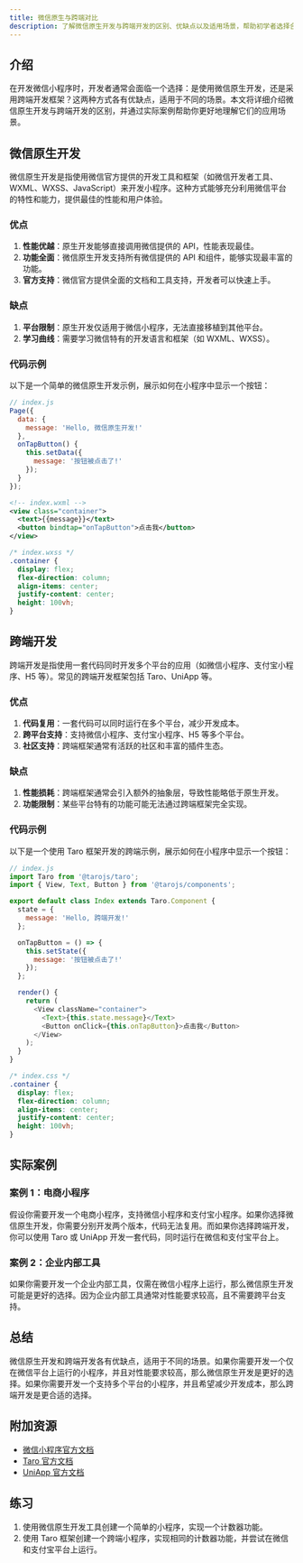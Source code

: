 ```yaml
---
title: 微信原生与跨端对比
description: 了解微信原生开发与跨端开发的区别、优缺点以及适用场景，帮助初学者选择合适的技术栈。
---
```


## 介绍

在开发微信小程序时，开发者通常会面临一个选择：是使用微信原生开发，还是采用跨端开发框架？这两种方式各有优缺点，适用于不同的场景。本文将详细介绍微信原生开发与跨端开发的区别，并通过实际案例帮助你更好地理解它们的应用场景。

## 微信原生开发

微信原生开发是指使用微信官方提供的开发工具和框架（如微信开发者工具、WXML、WXSS、JavaScript）来开发小程序。这种方式能够充分利用微信平台的特性和能力，提供最佳的性能和用户体验。

### 优点

1. **性能优越**：原生开发能够直接调用微信提供的 API，性能表现最佳。
2. **功能全面**：微信原生开发支持所有微信提供的 API 和组件，能够实现最丰富的功能。
3. **官方支持**：微信官方提供全面的文档和工具支持，开发者可以快速上手。

### 缺点

1. **平台限制**：原生开发仅适用于微信小程序，无法直接移植到其他平台。
2. **学习曲线**：需要学习微信特有的开发语言和框架（如 WXML、WXSS）。

### 代码示例

以下是一个简单的微信原生开发示例，展示如何在小程序中显示一个按钮：

```javascript
// index.js
Page({
  data: {
    message: 'Hello, 微信原生开发!'
  },
  onTapButton() {
    this.setData({
      message: '按钮被点击了!'
    });
  }
});
```

```xml
<!-- index.wxml -->
<view class="container">
  <text>{{message}}</text>
  <button bindtap="onTapButton">点击我</button>
</view>
```

```css
/* index.wxss */
.container {
  display: flex;
  flex-direction: column;
  align-items: center;
  justify-content: center;
  height: 100vh;
}
```

## 跨端开发

跨端开发是指使用一套代码同时开发多个平台的应用（如微信小程序、支付宝小程序、H5 等）。常见的跨端开发框架包括 Taro、UniApp 等。

### 优点

1. **代码复用**：一套代码可以同时运行在多个平台，减少开发成本。
2. **跨平台支持**：支持微信小程序、支付宝小程序、H5 等多个平台。
3. **社区支持**：跨端框架通常有活跃的社区和丰富的插件生态。

### 缺点

1. **性能损耗**：跨端框架通常会引入额外的抽象层，导致性能略低于原生开发。
2. **功能限制**：某些平台特有的功能可能无法通过跨端框架完全实现。

### 代码示例

以下是一个使用 Taro 框架开发的跨端示例，展示如何在小程序中显示一个按钮：

```javascript
// index.js
import Taro from '@tarojs/taro';
import { View, Text, Button } from '@tarojs/components';

export default class Index extends Taro.Component {
  state = {
    message: 'Hello, 跨端开发!'
  };

  onTapButton = () => {
    this.setState({
      message: '按钮被点击了!'
    });
  };

  render() {
    return (
      <View className="container">
        <Text>{this.state.message}</Text>
        <Button onClick={this.onTapButton}>点击我</Button>
      </View>
    );
  }
}
```

```css
/* index.css */
.container {
  display: flex;
  flex-direction: column;
  align-items: center;
  justify-content: center;
  height: 100vh;
}
```

## 实际案例

### 案例 1：电商小程序

假设你需要开发一个电商小程序，支持微信小程序和支付宝小程序。如果你选择微信原生开发，你需要分别开发两个版本，代码无法复用。而如果你选择跨端开发，你可以使用 Taro 或 UniApp 开发一套代码，同时运行在微信和支付宝平台上。

### 案例 2：企业内部工具

如果你需要开发一个企业内部工具，仅需在微信小程序上运行，那么微信原生开发可能是更好的选择。因为企业内部工具通常对性能要求较高，且不需要跨平台支持。

## 总结

微信原生开发和跨端开发各有优缺点，适用于不同的场景。如果你需要开发一个仅在微信平台上运行的小程序，并且对性能要求较高，那么微信原生开发是更好的选择。如果你需要开发一个支持多个平台的小程序，并且希望减少开发成本，那么跨端开发是更合适的选择。

## 附加资源

- [微信小程序官方文档](https://developers.weixin.qq.com/miniprogram/dev/framework/)
- [Taro 官方文档](https://taro-docs.jd.com/taro/docs/)
- [UniApp 官方文档](https://uniapp.dcloud.io/)

## 练习

1. 使用微信原生开发工具创建一个简单的小程序，实现一个计数器功能。
2. 使用 Taro 框架创建一个跨端小程序，实现相同的计数器功能，并尝试在微信和支付宝平台上运行。

